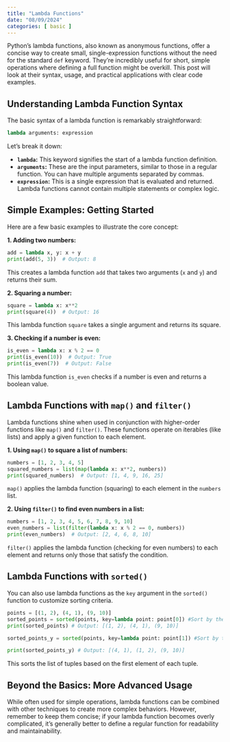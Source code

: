 ```yaml
---
title: "Lambda Functions"
date: "08/09/2024"
categories: [ basic ]
---
```



Python's lambda functions, also known as anonymous functions, offer a concise way to create small, single-expression functions without the need for the standard `def` keyword.  They're incredibly useful for short, simple operations where defining a full function might be overkill. This post will look at their syntax, usage, and practical applications with clear code examples.

## Understanding Lambda Function Syntax

The basic syntax of a lambda function is remarkably straightforward:

```python
lambda arguments: expression
```

Let's break it down:

* **`lambda`:** This keyword signifies the start of a lambda function definition.
* **`arguments`:**  These are the input parameters, similar to those in a regular function.  You can have multiple arguments separated by commas.
* **`expression`:** This is a single expression that is evaluated and returned.  Lambda functions cannot contain multiple statements or complex logic.

## Simple Examples: Getting Started

Here are a few basic examples to illustrate the core concept:

**1. Adding two numbers:**

```python
add = lambda x, y: x + y
print(add(5, 3))  # Output: 8
```

This creates a lambda function `add` that takes two arguments (`x` and `y`) and returns their sum.

**2. Squaring a number:**

```python
square = lambda x: x**2
print(square(4))  # Output: 16
```

This lambda function `square` takes a single argument and returns its square.


**3. Checking if a number is even:**

```python
is_even = lambda x: x % 2 == 0
print(is_even(10))  # Output: True
print(is_even(7))  # Output: False
```

This lambda function `is_even` checks if a number is even and returns a boolean value.


##  Lambda Functions with `map()` and `filter()`

Lambda functions shine when used in conjunction with higher-order functions like `map()` and `filter()`.  These functions operate on iterables (like lists) and apply a given function to each element.

**1. Using `map()` to square a list of numbers:**

```python
numbers = [1, 2, 3, 4, 5]
squared_numbers = list(map(lambda x: x**2, numbers))
print(squared_numbers)  # Output: [1, 4, 9, 16, 25]
```

`map()` applies the lambda function (squaring) to each element in the `numbers` list.


**2. Using `filter()` to find even numbers in a list:**

```python
numbers = [1, 2, 3, 4, 5, 6, 7, 8, 9, 10]
even_numbers = list(filter(lambda x: x % 2 == 0, numbers))
print(even_numbers)  # Output: [2, 4, 6, 8, 10]
```

`filter()` applies the lambda function (checking for even numbers) to each element and returns only those that satisfy the condition.


##  Lambda Functions with `sorted()`

You can also use lambda functions as the `key` argument in the `sorted()` function to customize sorting criteria.

```python
points = [(1, 2), (4, 1), (9, 10)]
sorted_points = sorted(points, key=lambda point: point[0]) #Sort by the first element of the tuple
print(sorted_points) # Output: [(1, 2), (4, 1), (9, 10)]

sorted_points_y = sorted(points, key=lambda point: point[1]) #Sort by the second element of the tuple

print(sorted_points_y) # Output: [(4, 1), (1, 2), (9, 10)]

```

This sorts the list of tuples based on the first element of each tuple.


##  Beyond the Basics: More Advanced Usage

While often used for simple operations, lambda functions can be combined with other techniques to create more complex behaviors.  However, remember to keep them concise; if your lambda function becomes overly complicated, it's generally better to define a regular function for readability and maintainability.



